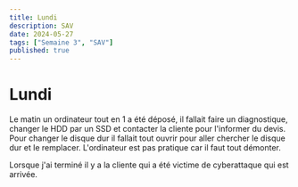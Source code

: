 ```yaml
---
title: Lundi
description: SAV 
date: 2024-05-27
tags: ["Semaine 3", "SAV"]
published: true
---
```



# Lundi

Le matin un ordinateur tout en 1 a été déposé, il fallait faire un diagnostique, changer le HDD par un SSD et contacter la cliente pour l'informer du
devis. Pour changer le disque dur il fallait tout ouvrir pour aller chercher le disque dur et le remplacer.
L'ordinateur est pas pratique car il faut tout démonter.


Lorsque j'ai terminé il y a la cliente qui a été victime de cyberattaque qui est arrivée. 